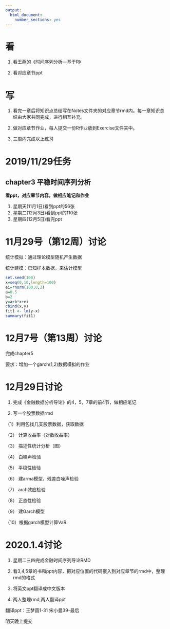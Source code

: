 ```yaml
---
output: 
  html_document: 
    number_sections: yes
---
```


# 看

1. 看王燕的《时间序列分析—基于R》

2. 看对应章节ppt 

# 写

1. 看完一章后将知识点总结写在Notes文件夹的对应章节rmd内。每一章知识总结由大家共同完成，进行相互补充。

2. 做对应章节作业，每人提交一份R作业放到Exercise文件夹中。

3. 三周内完成以上练习

# 2019/11/29任务
## chapter3 平稳时间序列分析
**看ppt，对应章节内容，做相应笔记和作业**

1. 星期天(11月1日)看到ppt的56张
2. 星期二(12月3日)看到ppt的110张
3. 星期四(12月5日)看完ppt

# 11月29号（第12周）讨论
统计模拟：通过理论模型随机产生数据

统计建模：已知样本数据，来估计模型
```r
set.seed(100)
x=seq(0,10,length=100)
ei=rnorm(100,0,2)
a=0.5
b=2
y=a+b*x+ei
cbind(x,y)
fit1 <- lm(y~x)
summary(fit1)
```

# 12月7号（第13周）讨论
完成chapter5

要求：增加一个garch(1,2)数据模拟的作业

# 12月29日讨论

1. 完成《金融数据分析导论》的4，5，7章的前4节，做相应笔记

2. 写一个股票数据rmd

（1）利用包找几支股票数据，获取数据

（2） 计算收益率（对数收益率）

（3） 描述性统计分析（图）

（4） 白噪声检验

（5） 平稳性检验

（6） 建arma模型，残差白噪声检验

（7） arch效应检验

（8） 正态性检验

（9） 建Garch模型

（10）根据garch模型计算VaR

# 2020.1.4讨论
1. 星期二三四完成金融时间序列导论RMD

2. 看3,4,5章的书和ppt内容，把对应位置的代码嵌入到对应章节的rmd中，整理rmd的格式

3. 将英文ppt翻译成中文版本

4. 两人整理rmd,两人翻译ppt

翻译ppt：王梦圆1-31  宋小曼39-最后

明天晚上提交
